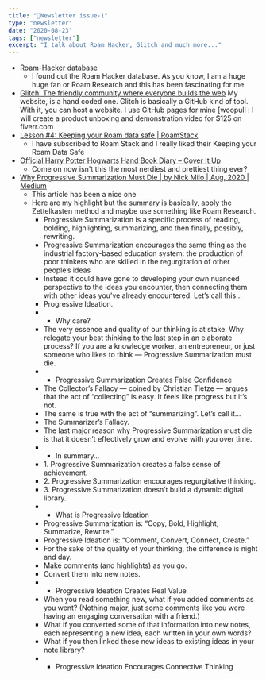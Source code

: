 ```yaml
---
title: "📧Newsletter issue-1"
type: "newsletter"
date: "2020-08-23"
tags: ["newsletter"]
excerpt: "I talk about Roam Hacker, Glitch and much more..."
---
```


<ul>
   <li><a href="https://roamresearch.com/#/app/roamhacker">Roam-Hacker database</a><ul>
   <li>I found out the Roam Hacker database. As you know, I am a huge huge fan or Roam Research and this has been fascinating for me</li>
   </ul>
   </li>
   <li><a href="https://glitch.com/">Glitch: The friendly community where everyone builds the web</a> 
   My website, is a hand coded one. Glitch is basically a GitHub kind of tool. With it, you can host a website. I use GitHub pages for mine [woopull : I will create a product unboxing and demonstration video for $125 on fiverr.com</li>


   <li><a href="https://www.roamstack.com">Lesson #4: Keeping your Roam data safe | RoamStack</a><ul>
   <li>I have subscribed to Roam Stack and I really liked their Keeping your Roam Data Safe</li>
   </ul>
   </li>
   <li><a href="https://coveritup.com/products/official-harry-potter-gryffindor-hand-book">Official Harry Potter Hogwarts Hand Book Diary – Cover It Up</a><ul>
   <li>Come on now isn&#39;t this the most nerdiest and prettiest thing ever?</li>
   </ul>
   </li>
   <li><a href="https://medium.com/@nickmilo22/why-progressive-summarization-must-die-c2635d1f79f1">Why Progressive Summarization Must Die | by Nick Milo | Aug, 2020 | Medium</a><ul>
   <li>This article has been a nice one</li>
   <li>Here are my highlight but the summary is basically, apply the Zettelkasten method and maybe use something like Roam Research.<ul>
   <li>Progressive Summarization is a specific process of reading, bolding, highlighting, summarizing, and then finally, possibly, rewriting.</li>
   <li>Progressive Summarization encourages the same thing as the industrial factory-based education system: the production of poor thinkers who are skilled in the regurgitation of other people’s ideas</li>
   <li>Instead it could have gone to developing your own nuanced perspective to the ideas you encounter, then connecting them with other ideas you’ve already encountered. Let’s call this…</li>
   <li>Progressive Ideation.</li>
   <li><ul>
   <li>Why care? </li>
   </ul>
   </li>
   <li>The very essence and quality of our thinking is at stake. Why relegate your best thinking to the last step in an elaborate process? If you are a knowledge worker, an entrepreneur, or just someone who likes to think — Progressive Summarization must die.</li>
   <li><ul>
   <li>Progressive Summarization Creates False Confidence </li>
   </ul>
   </li>
   <li>The Collector’s Fallacy — coined by Christian Tietze — argues that the act of “collecting” is easy. It feels like progress but it’s not.</li>
   <li>The same is true with the act of “summarizing”. Let’s call it…</li>
   <li>The Summarizer’s Fallacy.</li>
   <li>The last major reason why Progressive Summarization must die is that it doesn’t effectively grow and evolve with you over time.</li>
   <li><ul>
   <li>In summary… </li>
   </ul>
   </li>
   <li>1. Progressive Summarization creates a false sense of achievement.  </li>
   <li>2. Progressive Summarization encourages regurgitative thinking.  </li>
   <li>3. Progressive Summarization doesn’t build a dynamic digital library.</li>
   <li><ul>
   <li>What is Progressive Ideation </li>
   </ul>
   </li>
   <li>Progressive Summarization is: “Copy, Bold, Highlight, Summarize, Rewrite.”</li>
   <li>Progressive Ideation is: “Comment, Convert, Connect, Create.”</li>
   <li>For the sake of the quality of your thinking, the difference is night and day.</li>
   <li>Make comments (and highlights) as you go. </li>
   <li>Convert them into new notes. </li>
   <li><ul>
   <li>Progressive Ideation Creates Real Value </li>
   </ul>
   </li>
   <li>When you read something new, what if you added comments as you went? (Nothing major, just some comments like you were having an engaging conversation with a friend.) </li>
   <li>What if you converted some of that information into new notes, each representing a new idea, each written in your own words? </li>
   <li>What if you then linked these new ideas to existing ideas in your note library? </li>
   <li><ul>
   <li>Progressive Ideation Encourages Connective Thinking </li>
   </ul>
   </li>
   </ul>
   </li>
   </ul>
   </li>
</ul>


